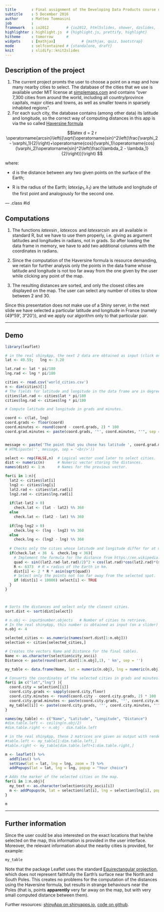 ```yaml
---
title       : Final assignment of the Developing Data Products course on Coursera
subtitle    : 5 December 2016
author      : Matteo Tommasini
job         : 
framework   : io2012        # {io2012, html5slides, shower, dzslides, ...}
highlighter : highlight.js  # {highlight.js, prettify, highlight}
hitheme     : tomorrow      # 
widgets     : [mathjax]            # {mathjax, quiz, bootstrap}
mode        : selfcontained # {standalone, draft}
knit        : slidify::knit2slides
---
```


## Description of the project

1. The current project promts the user to choose a point on a map and how many nearby cities to select. The database of the cities that we use is available under MIT license at [simplemaps.com](http://simplemaps.com/resources/world-cities-data) and contains "over 7,300 cities from around the world, including all country/province capitals, major cities and towns, as well as smaller towns in sparsely inhabited regions".
2. For each such city, the database contains (among other data) its latitude and longitude, so the correct way of computing distances in this app is via the so called
[Haversine formula](https://en.wikipedia.org/wiki/Haversine_formula)

$$latex d = 2 r \operatorname{arcsin}\left({\sqrt{\operatorname{sin}^2\left(\frac{\varphi_2 - \varphi_1}{2}\right)+\operatorname{cos}(\varphi_1)\operatorname{cos}(\varphi_2)\operatorname{sin}^2\left(\frac{\lambda_2 - \lambda_1}{2}\right)}}\right) $$
  
where:

- d is the distance between any two given points on the surface of the Earth;

- R is the radius of the Earth; $latex (\varphi_1,\lambda_1)$ are the latitude and longitude of the first point and analogously for the second one.

--- .class #id 

## Computations

1. The functions $latex \operatorname{sin}$, $latex \operatorname{cos}$ and $latex \operatorname{arcsin}$ are all available in standard R, but we have to use them properly, i.e. giving as argument latitudes and longitudes in radians, not in grads. So after loading the data frame in memory, we have to add two additional columns with the coordinates in radians.

2. Since the computation of the Haversine formula is resource demanding, we retain for further analysis only the points in the data frame whose latitude and longitude is not too far away from the one given by the user while clicking any point of the map.

3. The resulting distances are sorted, and only the closest cities are displayed on the map. The user can select any number of cities to show between 2 and 30.

Since this presentation does not make use of a Shiny server, in the next slide we have selected
a particular latitude and longitude in France (namely (49°59', 3°20')), and we apply our algorithm only to that particular pair.

---

## Demo

```r
library(leaflet)

# in the real shinyApp, the next 2 data are obtained as input (click on the map) from the user
lat <- 49.59;   lng <- 3.20

lat.rad <- lat * pi/180
lng.rad <- lng * pi/180

cities <- read.csv('world_cities.csv')
n <- dim(cities)[1]
# The fields for latitude and longitude in the data frame are in degrees, we have to convert them in radians.
cities$lat.rad <- cities$lat * pi/180
cities$lng.rad <- cities$lng * pi/180

# Compute latitude and longitude in grads and minutes.

coord <- c(lat, lng)
coord.grads <- floor(coord)
coord.minutes <- round(coord - coord.grads, 2) * 100
coord.grad.minutes <- paste(coord.grads, '°', coord.minutes, "'", sep = '')


message <- paste('The point that you chose has latitude ', coord.grad.minutes[1], ' and longitude ', coord.grad.minutes[2], '.', sep = '')
# HTML(paste('', message, sep = '<br/>'))

select <- rep(FALSE,n)  # Logical vector used later to select cities.
dist <- numeric(n)      # Numeric vector storing the distances.
names(dist) <- 1:n      # Names for the previous vector.

for(i in 1:n){
  lat2 <- cities$lat[i]
  lng2 <- cities$lng[i]
  lat2.rad <- cities$lat.rad[i]
  lng2.rad <- cities$lng.rad[i]
  
  if(lat-lat2 > 0)
    check.lat <- (lat - lat2) %% 360
  else
    check.lat <- (lat2 - lat) %% 360
  
  if(lng-lng2 > 0)
    check.lng <- (lng - lng2) %% 360
  else
    check.lng <- (lng2 - lng) %% 360
  
  # Checks only the cities whose latitude and longitude differ for at most 1/10 * 360° from the selected spot.
  if(check.lat < 36  &  check.lng < 36){
    # Implement the formula for the distance from https://en.wikipedia.org/wiki/Haversine_formula
    quad <- sin((lat2.rad-lat.rad)/2)^2 + cos(lat.rad)*cos(lat2.rad)*(sin((lng.rad-lng2.rad)))^2
    R <- 6373  # R = radius of the Earth in km.
    dist[i] <- 2 * R * asin(sqrt(quad))
    # Select only the points not too far away from the selected spot.
    if (dist[i] < 10000) select[i] <- TRUE 
  }
}



# Sorts the distances and select only the closest cities.
sort.dist <- sort(dist[select])

# n.obj <- input$number.objects   # Number of cities to retrieve.
# In the real shinyApp, this number is obtained as input (on a slider) from the user
n.obj <- 4

selected_cities <- as.numeric(names(sort.dist[1:n.obj]))
selection <- cities[selected_cities,]

# Creates the vectors Name and Distance for the final tables.
Name <- as.character(selection$city_ascii)
Distance <- paste(round(sort.dist[1:n.obj],1), ' km', sep = '')

my_table <- data.frame(Name, lat = numeric(n.obj), lng = numeric(n.obj), Distance)

# Converts the coordinates of the selected cities in grads and minutes.
for(i in c("lat","lng") ){
  coord.city = selection[[i]]
  coord.city.grads <- sapply(coord.city,floor)
  coord.city.minutes <- round(coord.city - coord.city.grads, 2) * 100
  coord.city.grad.minutes <- paste(coord.city.grads, '°', coord.city.minutes, "'", sep = '')
  my_table[[i]] <- paste(coord.city.grads, '°', coord.city.minutes, "'", sep = '')
}

names(my_table) <- c("Name", "Latitude", "Longitude", "Distance")
#dim.table.left <- ceiling(n.obj/2)
#dim.table.right <- n.obj - dim.table.left

# in the real shinyApp, these 2 matrices are given as output with renderTable
#table.left <- my_table[1:dim.table.left,]
#table.right <- my_table[dim.table.left+1:dim.table.right,]

m <- leaflet() %>%
  addTiles() %>%
  setView(lat = lat, lng = lng, zoom = 7) %>%
  addPopups(lat = lat, lng = lng, popup = "Your choice")

# Adds the marker of the selected cities on the map.
for(i in 1:n.obj){
  my_text <- as.character(selection$city_ascii[i])
  m <- addPopups(m, lat = selection$lat[i], lng = selection$lng[i], popup = my_text)
}

m
```

--- 

## Further information

Since the user could be also interested on the exact locations that he/she selected on the map,
this information is provided in the user interface. Moreover, the relevant information about the nearby cities is provided, for example:

```r
my_table
```

Note that the package Leaflet uses the standard [Equirectangular projection](https://en.wikipedia.org/wiki/List_of_map_projections), which does not represent faithfully the Earth's surface near the North and South Poles. This creates no problems for the computation of the distances using the Haversine formula, but results in strange behaviours near the Poles (that is, points **apparently** very far away on the map, but with very small computed distance between them).

Further resources: [shinyApp on shinyapps.io](), [code on github]().
